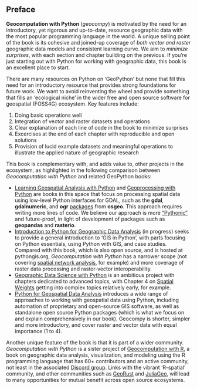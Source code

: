 ## Preface {.unnumbered}

**Geocomputation with Python** (*geocompy*) is motivated by the need for an introductory, yet rigorous and up-to-date, resource geographic data with the most popular programming language in the world.
A unique selling point of the book is its cohesive and joined-up coverage of *both vector and raster* geographic data models and consistent learning curve.
We aim to *minimize surprises*, with each section and chapter building on the previous.
If you're just starting out with Python for working with geographic data, this book is an excellent place to start.

There are many resources on Python on 'GeoPython' but none that fill this need for an introductory resource that provides strong foundations for future work.
We want to avoid reinventing the wheel and provide something that fills an 'ecological niche' in the wider free and open source software for geospatial (FOSS4G) ecosystem.
Key features include:

1. Doing basic operations well
2. Integration of vector and raster datasets and operations
3. Clear explanation of each line of code in the book to minimize surprises
4. Excercises at the end of each chapter with reproducible and open solutions
5. Provision of lucid example datasets and meaningful operations to illustrate the applied nature of geographic research

This book is complementary with, and adds value to, other projects in the ecosystem, as highlighted in the following comparison between *Geocomputation with Python* and related GeoPython books:

- [Learning Geospatial Analysis with Python](https://www.packtpub.com/product/learning-geospatial-analysis-with-python/9781783281138) and [Geoprocessing with Python](https://www.manning.com/books/geoprocessing-with-python) are books in this space that focus on processing spatial data using low-level Python interfaces for GDAL, such as the **gdal**, **gdalnumeric**, and **ogr** [packages](https://gdal.org/api/python_bindings.html) from **osgeo**. 
This approach requires writing more lines of code. 
We believe our approach is more ["Pythonic"](https://rasterio.readthedocs.io/en/latest/intro.html#philosophy) and future-proof, in light of development of packages such as **geopandas** and **rasterio**.
- [Introduction to Python for Geographic Data Analysis](https://pythongis.org/) (in progress) seeks to provide a general introduction to 'GIS in Python', with parts focusing on Python essentials, using Python with GIS, and case studies. 
Compared with this book, which is also open source, and is hosted at pythongis.org, *Geocomputation with Python* has a narrower scope (not covering [spatial network analysis](https://pythongis.org/part3/chapter-11/index.html), for example) and more coverage of raster data processing and raster-vector interoperability.
- [Geographic Data Science with Python](https://geographicdata.science/book/intro.html) is an ambitious project with chapters dedicated to advanced topics, with Chapter 4 on [Spatial Weights](https://geographicdata.science/book/notebooks/04_spatial_weights.html) getting into complex topics relatively early, for example.
- [Python for Geospatial Data Analysis](https://www.oreilly.com/library/view/python-for-geospatial/9781098104788/) introduces a wide range of approaches to working with geospatial data using Python, including automation of proprietary and open-source GIS software, as well as standalone open source Python packages (which is what we focus on and explain comprehensively in our book).
Geocompy is shorter, simpler and more introductory, and cover raster and vector data with equal importance (1 to 4).

Another unique feature of the book is that it is part of a wider community.
*Geocomputation with Python* is a sister project of [Geocomputation with R](https://r.geocompx.org/), a book on geographic data analysis, visualization, and modeling using the R programming language that has 60+ contributors and an active community, not least in the associated [Discord group](https://discord.gg/PMztXYgNxp).
Links with the vibrant 'R-spatial' community, and other communities such as [GeoRust](https://georust.org/) and [JuliaGeo](https://juliageo.org/), will lead to many opportunities for mutual benefit across open source ecosystems.

